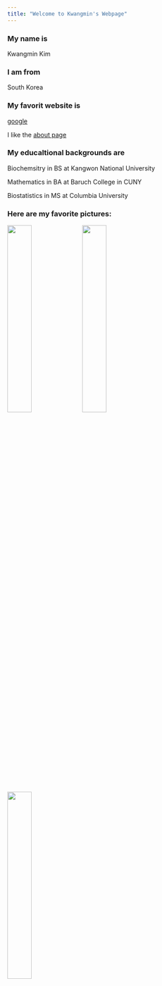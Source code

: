 ```yaml
---
title: "Welcome to Kwangmin's Webpage"
---
```


### My name is

Kwangmin Kim

### I am from

South Korea

### My favorit website is 

[google](https://www.google.com)

I like the [about page](http://htmlpreview.github.io/?https://github.com/kk3225/website/blob/master/index.html)

### My educaltional backgrounds are
Biochemsitry in BS at Kangwon National University

Mathematics in BA at Baruch College in CUNY

Biostatistics in MS at Columbia University

### Here are my favorite pictures:
<img src="images/fallen_leaves.jpg" style="width:33%">
<img src="images/red_tree.jpg" style="width:33%">
<img src="images/yellow_tree.jpg" style="width:33%">